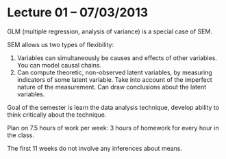 Lecture 01 -- 07/03/2013
===============================================================================

GLM (multiple regression, analysis of variance) is a special case of SEM.

SEM allows us two types of flexibility:

1. Variables can simultaneously be causes and effects of other variables. You can model causal chains.
2. Can compute theoretic, non-observed latent variables, by measuring indicators of some latent variable. Take into account of the imperfect nature of the measurement. Can draw conclusions about the latent variables.

Goal of the semester is learn the data analysis technique, develop ability to think critically about the technique.

Plan on 7.5 hours of work per week: 3 hours of homework for every hour in the class.

The first 11 weeks do not involve any inferences about means.